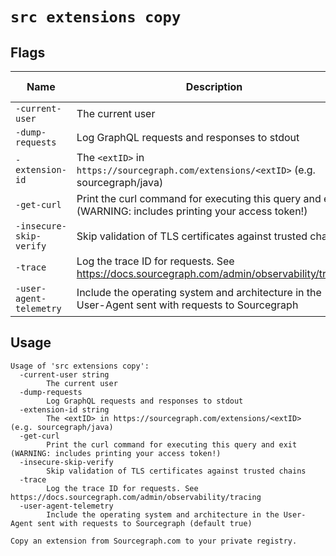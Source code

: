 # `src extensions copy`


## Flags

| Name | Description | Default Value |
|------|-------------|---------------|
| `-current-user` | The current user |  |
| `-dump-requests` | Log GraphQL requests and responses to stdout | `false` |
| `-extension-id` | The `<extID>` in `https://sourcegraph.com/extensions/<extID>` (e.g. sourcegraph/java) |  |
| `-get-curl` | Print the curl command for executing this query and exit (WARNING: includes printing your access token!) | `false` |
| `-insecure-skip-verify` | Skip validation of TLS certificates against trusted chains | `false` |
| `-trace` | Log the trace ID for requests. See https://docs.sourcegraph.com/admin/observability/tracing | `false` |
| `-user-agent-telemetry` | Include the operating system and architecture in the User-Agent sent with requests to Sourcegraph | `true` |


## Usage

```
Usage of 'src extensions copy':
  -current-user string
    	The current user
  -dump-requests
    	Log GraphQL requests and responses to stdout
  -extension-id string
    	The <extID> in https://sourcegraph.com/extensions/<extID> (e.g. sourcegraph/java)
  -get-curl
    	Print the curl command for executing this query and exit (WARNING: includes printing your access token!)
  -insecure-skip-verify
    	Skip validation of TLS certificates against trusted chains
  -trace
    	Log the trace ID for requests. See https://docs.sourcegraph.com/admin/observability/tracing
  -user-agent-telemetry
    	Include the operating system and architecture in the User-Agent sent with requests to Sourcegraph (default true)

Copy an extension from Sourcegraph.com to your private registry.


```
